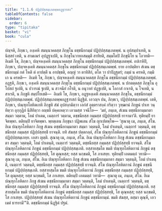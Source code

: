 ```yaml
---
title: "1.1.6 ปฏิปฺปสฺสมฺเภตพฺพอฏฺฐารสก"
tableOfContents: false
sidebar:
  order: 6
type: "tipitaka"
basket: "vi"
book: "cula"
---
```



<DynamicBreadcrumb />

<Division number="9" book="cula">

<Paragraph number="50" book="cula">
ปญฺจหิ, ภิกฺขเว, องฺเคหิ สมนฺนาคตสฺส ภิกฺขุโน ตชฺชนียกมฺมํ ปฏิปฺปสฺสมฺเภตพฺพํ. น อุปสมฺปาเทติ, น นิสฺสยํ เทติ, น สามเณรํ อุปฏฺฐาเปติ, น ภิกฺขุโนวาทกสมฺมุตึ สาทิยติ, สมฺมโตปิ ภิกฺขุนิโย น โอวทติ—  อิเมหิ โข, ภิกฺขเว, ปญฺจหงฺเคหิ สมนฺนาคตสฺส ภิกฺขุโน ตชฺชนียกมฺมํ ปฏิปฺปสฺสมฺเภตพฺพํ.
</Paragraph>

<Paragraph number="51" book="cula">
อปเรหิปิ, ภิกฺขเว, ปญฺจหงฺเคหิ สมนฺนาคตสฺส ภิกฺขุโน ตชฺชนียกมฺมํ ปฏิปฺปสฺสมฺเภตพฺพํ. ยาย อาปตฺติยา สํเฆน ตชฺชนียกมฺมํ กตํ โหติ ตํ อาปตฺตึ น อาปชฺชติ, อญฺญํ วา ตาทิสิกํ, ตโต วา ปาปิฏฺฐตรํ; กมฺมํ น ครหติ, กมฺมิเก น ครหติ—  อิเมหิ โข, ภิกฺขเว, ปญฺจหงฺเคหิ สมนฺนาคตสฺส ภิกฺขุโน ตชฺชนียกมฺมํ ปฏิปฺปสฺสมฺเภตพฺพํ.
</Paragraph>

<Paragraph number="52" book="cula">
อฏฺฐหิ, ภิกฺขเว, องฺเคหิ สมนฺนาคตสฺส ภิกฺขุโน ตชฺชนียกมฺมํ ปฏิปฺปสฺสมฺเภตพฺพํ. น ปกตตฺตสฺส ภิกฺขุโน อุโปสถํ ฐเปติ, น ปวารณํ ฐเปติ, น สวจนียํ กโรติ, น อนุวาทํ ปฏฺฐเปติ, น โอกาสํ กาเรติ, น โจเทติ, น สาเรติ, น ภิกฺขูหิ สมฺปโยเชติ—  อิเมหิ โข, ภิกฺขเว, อฏฺฐหงฺเคหิ สมนฺนาคตสฺส ภิกฺขุโน, ตชฺชนียกมฺมํ ปฏิปฺปสฺสมฺเภตพฺพํ.

</Paragraph>
</Division>

<Paragraph number="53" type="center" book="cula">
ปฏิปฺปสฺสมฺเภตพฺพอฏฺฐารสกํ นิฏฺฐิตํ.


</Paragraph>

<Division number="10" book="cula">

<Paragraph number="54" book="cula">
เอวญฺจ ปน, ภิกฺขเว, ปฏิปฺปสฺสมฺเภตพฺพํ. เตหิ, ภิกฺขเว, ปณฺฑุกโลหิตเกหิ ภิกฺขูหิ สํฆํ อุปสงฺกมิตฺวา เอกํสํ อุตฺตราสงฺคํ กริตฺวา วุฑฺฒานํ ภิกฺขูนํ ปาเท วนฺทิตฺวา อุกฺกุฏิกํ นิสีทิตฺวา อญฺชลึ ปคฺคเหตฺวา เอวมสฺส วจนีโย—  ‘มยํ, ภนฺเต, สํเฆน ตชฺชนียกมฺมกตา สมฺมา วตฺตาม, โลมํ ปาเตม, เนตฺถารํ วตฺตาม, ตชฺชนียสฺส กมฺมสฺส ปฏิปฺปสฺสทฺธึ ยาจามา’ติ. ทุติยมฺปิ ยาจิตพฺพา. ตติยมฺปิ ยาจิตพฺพา. พฺยตฺเตน ภิกฺขุนา ปฏิพเลน สํโฆ ญาเปตพฺโพ—
</Paragraph>

<Paragraph number="55" book="cula">
‘สุณาตุ เม, ภนฺเต, สํโฆ. อิเม ปณฺฑุกโลหิตกา ภิกฺขู สํเฆน ตชฺชนียกมฺมกตา สมฺมา วตฺตนฺติ, โลมํ ปาเตนฺติ, เนตฺถารํ วตฺตนฺติ, ตชฺชนียสฺส กมฺมสฺส ปฏิปฺปสฺสทฺธึ ยาจนฺติ. ยทิ สํฆสฺส ปตฺตกลฺลํ, สํโฆ ปณฺฑุกโลหิตกานํ ภิกฺขูนํ ตชฺชนียกมฺมํ ปฏิปฺปสฺสมฺเภยฺย. เอสา ญตฺติ.
</Paragraph>

<Paragraph number="56" book="cula">
สุณาตุ เม, ภนฺเต, สํโฆ. อิเม ปณฺฑุกโลหิตกา ภิกฺขู สํเฆน ตชฺชนียกมฺมกตา สมฺมา วตฺตนฺติ, โลมํ ปาเตนฺติ, เนตฺถารํ วตฺตนฺติ, ตชฺชนียสฺส กมฺมสฺส ปฏิปฺปสฺสทฺธึ ยาจนฺติ. สํโฆ ปณฺฑุกโลหิตกานํ ภิกฺขูนํ ตชฺชนียกมฺมํ ปฏิปฺปสฺสมฺเภติ. ยสฺสายสฺมโต ขมติ ปณฺฑุกโลหิตกานํ ภิกฺขูนํ ตชฺชนียสฺส กมฺมสฺส ปฏิปฺปสฺสทฺธิ, โส ตุณฺหสฺส; ยสฺส นกฺขมติ, โส ภาเสยฺย.
</Paragraph>

<Paragraph number="57" book="cula">
ทุติยมฺปิ เอตมตฺถํ วทามิ—  สุณาตุ เม, ภนฺเต, สํโฆ. อิเม ปณฺฑุกโลหิตกา ภิกฺขู สํเฆน ตชฺชนียกมฺมกตา สมฺมา วตฺตนฺติ, โลมํ ปาเตนฺติ, เนตฺถารํ วตฺตนฺติ, ตชฺชนียสฺส กมฺมสฺส ปฏิปฺปสฺสทฺธึ ยาจนฺติ. สํโฆ ปณฺฑุกโลหิตกานํ ภิกฺขูนํ ตชฺชนียกมฺมํ ปฏิปฺปสฺสมฺเภติ. ยสฺสายสฺมโต ขมติ ปณฺฑุกโลหิตกานํ ภิกฺขูนํ ตชฺชนียสฺส กมฺมสฺส ปฏิปฺปสฺสทฺธิ, โส ตุณฺหสฺส; ยสฺส นกฺขมติ, โส ภาเสยฺย.
</Paragraph>

<Paragraph number="58" book="cula">
ตติยมฺปิ เอตมตฺถํ วทามิ—  สุณาตุ เม, ภนฺเต, สํโฆ. อิเม ปณฺฑุกโลหิตกา ภิกฺขู สํเฆน ตชฺชนียกมฺมกตา สมฺมา วตฺตนฺติ, โลมํ ปาเตนฺติ, เนตฺถารํ วตฺตนฺติ, ตชฺชนียสฺส กมฺมสฺส ปฏิปฺปสฺสทฺธึ ยาจนฺติ. สํโฆ ปณฺฑุกโลหิตกานํ ภิกฺขูนํ ตชฺชนียกมฺมํ ปฏิปฺปสฺสมฺเภติ. ยสฺสายสฺมโต ขมติ ปณฺฑุกโลหิตกานํ ภิกฺขูนํ ตชฺชนียสฺส กมฺมสฺส ปฏิปฺปสฺสทฺธิ, โส ตุณฺหสฺส; ยสฺส นกฺขมติ, โส ภาเสยฺย.
</Paragraph>

<Paragraph number="59" book="cula">
ปฏิปฺปสฺสทฺธํ สํเฆน ปณฺฑุกโลหิตกานํ ภิกฺขูนํ ตชฺชนียกมฺมํ. ขมติ สํฆสฺส, ตสฺมา ตุณฺหี, เอวเมตํ ธารยามี’”ติ.

</Paragraph>
</Division>

<Paragraph number="60" type="center" book="cula">
ตชฺชนียกมฺมํ นิฏฺฐิตํ ปฐมํ.
</Paragraph>